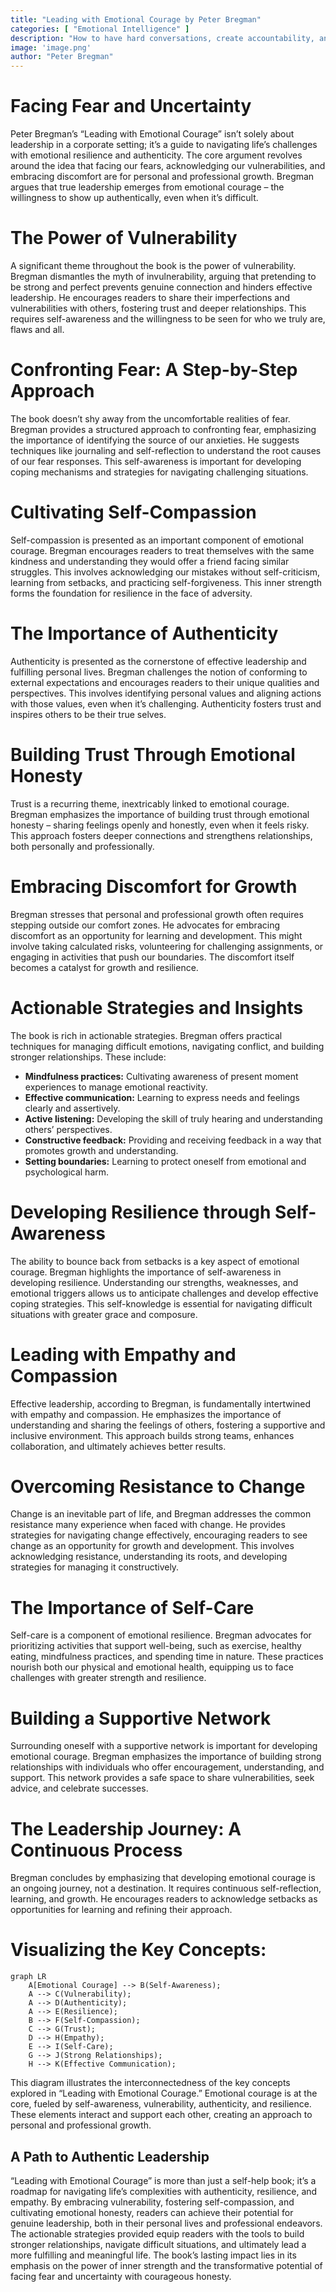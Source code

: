 ```yaml
---
title: "Leading with Emotional Courage by Peter Bregman"
categories: [ "Emotional Intelligence" ]
description: "How to have hard conversations, create accountability, and inspire action"
image: 'image.png'
author: "Peter Bregman"
---
```

# Facing Fear and Uncertainty

Peter Bregman's "Leading with Emotional Courage" isn't solely about leadership in a corporate setting; it's a guide to navigating life's challenges with emotional resilience and authenticity.  The core argument revolves around the idea that facing our fears, acknowledging our vulnerabilities, and embracing discomfort are for personal and professional growth. Bregman argues that true leadership emerges from emotional courage – the willingness to show up authentically, even when it’s difficult.

# The Power of Vulnerability

A significant theme throughout the book is the power of vulnerability. Bregman dismantles the myth of invulnerability, arguing that pretending to be strong and perfect prevents genuine connection and hinders effective leadership. He encourages readers to share their imperfections and vulnerabilities with others, fostering trust and deeper relationships. This requires self-awareness and the willingness to be seen for who we truly are, flaws and all.

# Confronting Fear: A Step-by-Step Approach

The book doesn't shy away from the uncomfortable realities of fear. Bregman provides a structured approach to confronting fear, emphasizing the importance of identifying the source of our anxieties. He suggests techniques like journaling and self-reflection to understand the root causes of our fear responses. This self-awareness is important for developing coping mechanisms and strategies for navigating challenging situations.

# Cultivating Self-Compassion

Self-compassion is presented as an important component of emotional courage.  Bregman encourages readers to treat themselves with the same kindness and understanding they would offer a friend facing similar struggles. This involves acknowledging our mistakes without self-criticism, learning from setbacks, and practicing self-forgiveness.  This inner strength forms the foundation for resilience in the face of adversity.


#  The Importance of Authenticity

Authenticity is presented as the cornerstone of effective leadership and fulfilling personal lives.  Bregman challenges the notion of conforming to external expectations and encourages readers to their unique qualities and perspectives. This involves identifying personal values and aligning actions with those values, even when it’s challenging.  Authenticity fosters trust and inspires others to be their true selves.

# Building Trust Through Emotional Honesty

Trust is a recurring theme, inextricably linked to emotional courage.  Bregman emphasizes the importance of building trust through emotional honesty – sharing feelings openly and honestly, even when it feels risky. This approach fosters deeper connections and strengthens relationships, both personally and professionally.

#  Embracing Discomfort for Growth

Bregman stresses that personal and professional growth often requires stepping outside our comfort zones.  He advocates for embracing discomfort as an opportunity for learning and development.  This might involve taking calculated risks, volunteering for challenging assignments, or engaging in activities that push our boundaries. The discomfort itself becomes a catalyst for growth and resilience.

#  Actionable Strategies and Insights

The book is rich in actionable strategies.  Bregman offers practical techniques for managing difficult emotions, navigating conflict, and building stronger relationships.  These include:

* **Mindfulness practices:**  Cultivating awareness of present moment experiences to manage emotional reactivity.
* **Effective communication:**  Learning to express needs and feelings clearly and assertively.
* **Active listening:**  Developing the skill of truly hearing and understanding others' perspectives.
* **Constructive feedback:**  Providing and receiving feedback in a way that promotes growth and understanding.
* **Setting boundaries:**  Learning to protect oneself from emotional and psychological harm.

#  Developing Resilience through Self-Awareness

The ability to bounce back from setbacks is a key aspect of emotional courage.  Bregman highlights the importance of self-awareness in developing resilience. Understanding our strengths, weaknesses, and emotional triggers allows us to anticipate challenges and develop effective coping strategies. This self-knowledge is essential for navigating difficult situations with greater grace and composure.

#  Leading with Empathy and Compassion

Effective leadership, according to Bregman, is fundamentally intertwined with empathy and compassion.  He emphasizes the importance of understanding and sharing the feelings of others, fostering a supportive and inclusive environment. This approach builds strong teams, enhances collaboration, and ultimately achieves better results.


#  Overcoming Resistance to Change

Change is an inevitable part of life, and Bregman addresses the common resistance many experience when faced with change.  He provides strategies for navigating change effectively, encouraging readers to see change as an opportunity for growth and development. This involves acknowledging resistance, understanding its roots, and developing strategies for managing it constructively.


# The Importance of Self-Care

Self-care is a component of emotional resilience. Bregman advocates for prioritizing activities that support well-being, such as exercise, healthy eating, mindfulness practices, and spending time in nature. These practices nourish both our physical and emotional health, equipping us to face challenges with greater strength and resilience.

#  Building a Supportive Network

Surrounding oneself with a supportive network is important for developing emotional courage. Bregman emphasizes the importance of building strong relationships with individuals who offer encouragement, understanding, and support. This network provides a safe space to share vulnerabilities, seek advice, and celebrate successes.

#  The Leadership Journey: A Continuous Process

Bregman concludes by emphasizing that developing emotional courage is an ongoing journey, not a destination. It requires continuous self-reflection, learning, and growth. He encourages readers to acknowledge setbacks as opportunities for learning and refining their approach.

#  Visualizing the Key Concepts:

```mermaid
graph LR
    A[Emotional Courage] --> B(Self-Awareness);
    A --> C(Vulnerability);
    A --> D(Authenticity);
    A --> E(Resilience);
    B --> F(Self-Compassion);
    C --> G(Trust);
    D --> H(Empathy);
    E --> I(Self-Care);
    G --> J(Strong Relationships);
    H --> K(Effective Communication);
```

This diagram illustrates the interconnectedness of the key concepts explored in "Leading with Emotional Courage."  Emotional courage is at the core, fueled by self-awareness, vulnerability, authenticity, and resilience.  These elements interact and support each other, creating an approach to personal and professional growth.


## A Path to Authentic Leadership

"Leading with Emotional Courage" is more than just a self-help book; it's a roadmap for navigating life's complexities with authenticity, resilience, and empathy. By embracing vulnerability, fostering self-compassion, and cultivating emotional honesty, readers can achieve their potential for genuine leadership, both in their personal lives and professional endeavors. The actionable strategies provided equip readers with the tools to build stronger relationships, navigate difficult situations, and ultimately lead a more fulfilling and meaningful life. The book's lasting impact lies in its emphasis on the power of inner strength and the transformative potential of facing fear and uncertainty with courageous honesty.

